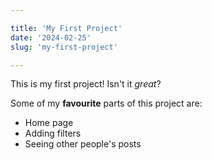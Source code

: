 ```yaml
---

title: 'My First Project'
date: '2024-02-25'
slug: 'my-first-project'

---
```


This is my first project! Isn't it *great*?

Some of my **favourite** parts of this project are:

* Home page
* Adding filters
* Seeing other people's posts


